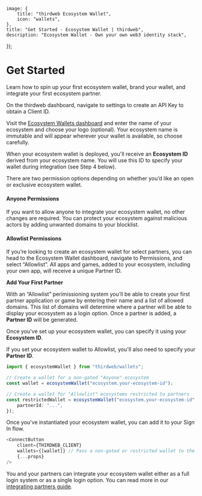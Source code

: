 
	image: {
		title: "thirdweb Ecosystem Wallet",
		icon: "wallets",
	},
	title: "Get Started - Ecosystem Wallet | thirdweb",
	description: "Ecosystem Wallet - Own your own web3 identity stack",
});

# Get Started

Learn how to spin up your first ecosystem wallet, brand your wallet, and integrate your first ecosystem partner.

<Steps>
<Step title='Get your Client ID'>
On the thirdweb dashboard, navigate to settings to create an API Key to obtain a Client ID.
</Step>
<Step title='Deploy Your Instance'>

Visit the [Ecosystem Wallets dashboard](https://thirdweb.com/dashboard) and enter the name of your ecosystem and choose your logo (optional). Your ecosystem name is immutable and will appear wherever your wallet is available, so choose carefully.

When your ecosystem wallet is deployed, you'll receive an **Ecosystem ID** derived from your ecosystem name. You will use this ID to specify your wallet during integration (see Step 4 below).

<DocImage src={CreateEcosystemWallet} />
</Step>

<Step title='Set Ecosystem Permissions'>

There are two permission options depending on whether you’d like an open or exclusive ecosystem wallet.

<DocImage src={EcosystemWalletPermissions} />

#### Anyone Permissions

If you want to allow anyone to integrate your ecosystem wallet, no other changes are required. You can protect your ecosystem against malicious actors by adding unwanted domains to your blocklist.

#### Allowlist Permissions

If you’re looking to create an ecosystem wallet for select partners, you can head to the Ecosystem Wallet dashboard, navigate to Permissions, and select “Allowlist”. All apps and games, added to your ecosystem, including your own app, will receive a unique Partner ID.

**Add Your First Partner**

With an “Allowlist” perimissioning system you’ll be able to create your first partner application or game by entering their name and a list of allowed domains. This list of domains will determine where a partner will be able to display your ecosystem as a login option. Once a partner is added, a **Partner ID** will be generated.

<DocImage src={AddAPartner} />
</Step>

<Step title='Integrating Your Ecosystem Wallet'>

Once you've set up your ecosystem wallet, you can specify it using your **Ecosystem ID**.

If you set your ecosystem wallet to Allowlist, you'll also need to specify your **Partner ID**.

```ts
import { ecosystemWallet } from "thirdweb/wallets";

// Create a wallet for a non-gated "Anyone" ecosystem
const wallet = ecosystemWallet("ecosystem.your-ecosystem-id");

// Create a wallet for "Allowlist" ecosystems restricted to partners
const restrictedWallet = ecosystemWallet("ecosystem.your-ecosystem-id", {
	partnerId: "...",
});
```

Once you've instantiated your ecosystem wallet, you can add it to your Sign In flow.

```ts
<ConnectButton
	client={THIRDWEB_CLIENT}
	wallets={[wallet]} // Pass a non-gated or restricted wallet to the ConnectButton
	{...props}
/>
```

You and your partners can integrate your ecosystem wallet either as a full login system or as a single login option. You can read more in our [integrating partners guide](/connect/ecosystems/integrating-partners).

</Step>

</Steps>
